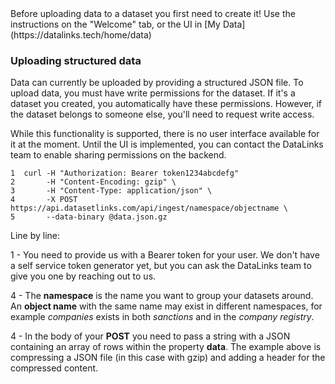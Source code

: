 <Warning>
  Before uploading data to a dataset you first need to create it!
  Use the instructions on the "Welcome" tab, or the UI in [My Data](https://datalinks.tech/home/data)
</Warning>

### Uploading structured data

Data can currently be uploaded by providing a structured JSON file. To upload data, you must have write permissions for the dataset. If it's a dataset you created, you automatically have these permissions. However, if the dataset belongs to someone else, you'll need to request write access.

While this functionality is supported, there is no user interface available for it at the moment. Until the UI is implemented, you can contact the DataLinks team to enable sharing permissions on the backend.

```
1  curl -H "Authorization: Bearer token1234abcdefg"
2       -H "Content-Encoding: gzip" \
3       -H "Content-Type: application/json" \
4       -X POST https://api.datasetlinks.com/api/ingest/namespace/objectname \
5       --data-binary @data.json.gz
```

Line by line:

1 - You need to provide us with a Bearer token for your user. We don't have a self service token generator yet, but you can ask the DataLinks team to give you one by reaching out to us.

4 - The **namespace** is the name you want to group your datasets around. An **object name** with the same name may exist in different namespaces, for example *companies* exists in both *sanctions* and in the *company registry*.

4 - In the body of your **POST** you need to pass a string with a JSON containing an array of rows within the property **data**. The example above is compressing a JSON file (in this case with gzip) and adding a header for the compressed content.